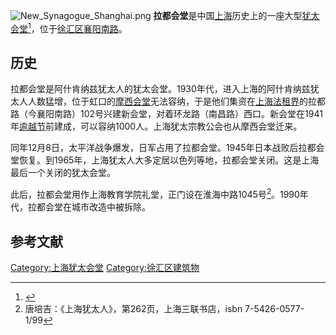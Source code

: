 [[File:New_Synagogue_Shanghai.png|thumb]]
'''拉都会堂'''是中国[[上海|上海]]历史上的一座大型[[犹太会堂|犹太会堂]]<ref>{{Cite web |url=http://www.shtong.gov.cn/newsite/node2/node2245/node75195/node75205/node75326/node75334/userobject1ai92297.html |title=上海宗教志 >> 第六编其他宗教 >> 第三章犹太教 >> 第二节　场所 |accessdate=2019-04-20 |archive-date=2015-01-30 |archive-url=https://web.archive.org/web/20150130161936/http://www.shtong.gov.cn/newsite/node2/node2245/node75195/node75205/node75326/node75334/userobject1ai92297.html |dead-url=no }}</ref>，位于[[徐汇区|徐汇区]][[襄阳南路_(上海)|襄阳南路]]。

==历史==
拉都会堂是阿什肯纳兹犹太人的犹太会堂。1930年代，进入上海的阿什肯纳兹犹太人人数猛增，位于虹口的[[摩西会堂|摩西会堂]]无法容纳，于是他们集资在[[上海法租界|上海法租界]]的拉都路（今襄阳南路）102号兴建新会堂，对着环龙路（南昌路）西口。新会堂在1941年[[逾越节|逾越节]]前建成，可以容纳1000人。上海犹太宗教公会也从摩西会堂迁来。    

同年12月8日，太平洋战争爆发，日军占用了拉都会堂。1945年日本战败后拉都会堂恢复。到1965年，上海犹太人大多定居以色列等地，拉都会堂关闭。这是上海最后一个关闭的犹太会堂。

此后，拉都会堂用作上海教育学院礼堂，正门设在淮海中路1045号<ref>唐培吉：《上海犹太人》，第262页，上海三联书店，isbn 7-5426-0577-1/99</ref>。1990年代，拉都会堂在城市改造中被拆除。

==参考文献==
{{Reflist}}

[[Category:上海犹太会堂|Category:上海犹太会堂]]
[[Category:徐汇区建筑物|Category:徐汇区建筑物]]